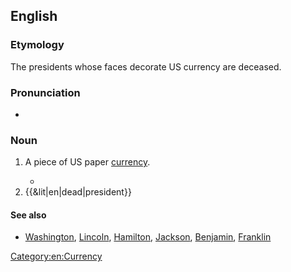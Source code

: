 ==English==

===Etymology===
The presidents whose faces decorate US currency are deceased.

===Pronunciation===
* {{audio|en|En-au-dead president.ogg|Audio (AU)}}

===Noun===
{{en-noun}}

# {{lb|en|US|slang}} A piece of US paper [[currency]].
#* {{quote-book|en|year=2000|author=[[w:Richard Grayson (writer)|Richard Grayson]]|title=The Silicon Valley Diet and Other Stories|page=149|publisher=Red Hen Press|isbn=9781888996234
|passage=Finding a new job just meant driving to another office-park campus with dopey street names (Disc Drive, Resistor Road, Infinite Loop) to endure more geeksploitation in exchange for '''dead presidents''', stock options, a flexible schedule, no dress code, and all the junk food I could eat.}}
# {{&lit|en|dead|president}}

====See also====
* [[Washington]], [[Lincoln]], [[Hamilton]], [[Jackson]], [[Benjamin]], [[Franklin]]

[[Category:en:Currency]]